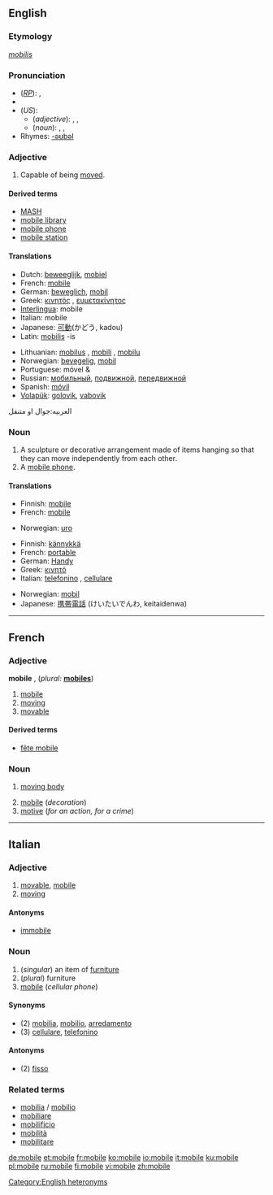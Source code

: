 {{see|Mobile|-mobile}}
==English==

===Etymology===
{{L.}} ''[[mobilis]]''

===Pronunciation===
*(''[[RP]]''): {{IPA|/ˈməʊbaɪl/}}, {{SAMPA|/"m@UbaIl/}}
* {{audio|en-gb-mobile.ogg|Audio (RP)}}
*(''US''):
**(''adjective''): {{AHD|mōʹbəl}}, {{IPA|/ˈmoʊbəl/}}, {{SAMPA|/"moUb@l/}}
**(''noun''): {{AHD|mōʹbēl}}, {{IPA|/ˈmoʊbiːl/}}, {{SAMPA|/"moUbi:l/}}
*Rhymes: [[Rhymes:English:-əʊbəl|-əʊbəl]]

===Adjective===
{{en-adj}}

# Capable of being [[move]]d.

====Derived terms====
*[[MASH]]
*[[mobile library]]
*[[mobile phone]]
*[[mobile station]]

====Translations====
{{top}}
*Dutch: [[beweeglijk]], [[mobiel]]
*French: [[mobile#French|mobile]]
*German: [[beweglich]], [[mobil]]
*Greek: [[κινητός]] {{m}}, [[ευμετακίνητος]] {{m}}
*[[Interlingua]]: mobile
*Italian: mobile
*Japanese: [[可動]](かどう, kadou)
*Latin: [[mobilis]] -is
{{mid}}
*Lithuanian: [[mobilus]] {{m}}, [[mobili]] {{f}}, [[mobilu]] {{n}}
*Norwegian: [[bevegelig]], [[mobil]]
*Portuguese: móvel {{m}} & {{f}}
*Russian: [[мобильный]], [[подвижной]], [[передвижной]]
*Spanish: [[móvil]]
*[[Volapük]]: [[golovik]], [[vabovik]]
{{bottom}}
العربيه:جوال او متنقل

===Noun===
{{wikipedia|Mobile (sculpture)}}
{{en-noun}}

# A sculpture or decorative arrangement made of items hanging so that they can move independently from each other.
# A [[mobile phone]].

====Translations====
{{trans-top|decoration}}
*Finnish: [[mobile]]
*French: [[mobile#French|mobile]] {{m}}
{{trans-mid}}
*Norwegian: [[uro]] {{m}}
{{trans-bottom}}

{{trans-top|mobile phone}}
*Finnish: [[kännykkä]]
*French: [[portable#French|portable]] {{m}}
*German: [[Handy]] {{m}}
*Greek: [[κινητό]] {{n}}
*Italian: [[telefonino]] {{m}}, [[cellulare]] {{m}}
{{trans-mid}}
*Norwegian: [[mobil]] {{m}}
*Japanese: [[携帯]][[電話]] (けいたいでんわ, keitaidenwa)
{{trans-bottom}}

[[Category:English heteronyms]]

----

==French==

===Adjective===
'''mobile''' {{m}}, {{f}} (''plural:'' '''[[mobiles]]''')

# [[mobile#English|mobile]]
# [[moving]]
# [[movable]]

====Derived terms====
*[[fête mobile]]

===Noun===
{{fr-noun-reg|m}}

# {{physics}} [[moving body]]
# [[mobile#English|mobile]] (''decoration'')
# [[motive]] (''for an action, for a crime'')

----

==Italian==

===Adjective===
{{it-adj|mobil|e|i}}

# [[movable]], [[mobile#English|mobile]]
# [[moving]]

====Antonyms====
*[[immobile]]

===Noun===
{{it-noun|mobil|m|e|i}}

# (''singular'') an item of [[furniture]]
# (''plural'') furniture
# [[mobile#English|mobile]] (''cellular phone'')

====Synonyms====
*(2) [[mobilia]], [[mobilio]], [[arredamento]]
*(3) [[cellulare]], [[telefonino]]

====Antonyms====
*(2) [[fisso]]

===Related terms===
*[[mobilia]] / [[mobilio]]
*[[mobiliare]]
*[[mobilificio]]
*[[mobilità]]
*[[mobilitare]]

[[de:mobile]]
[[et:mobile]]
[[fr:mobile]]
[[ko:mobile]]
[[io:mobile]]
[[it:mobile]]
[[ku:mobile]]
[[pl:mobile]]
[[ru:mobile]]
[[fi:mobile]]
[[vi:mobile]]
[[zh:mobile]]